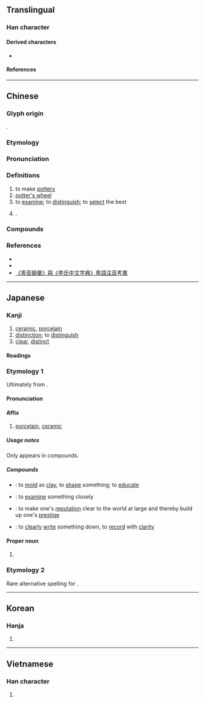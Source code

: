 {{character info}}
==Translingual==

===Han character===
{{Han char|rn=98|rad=瓦|as=09|sn=13|four=11117|canj=MGMVN,XMGMV|ids=⿰垔瓦}}

====Derived characters====
* {{l|mul|[[薽]], [[籈]]}}

====References====
{{Han ref|kx=0750.230|dkj=21557|dj=1158.360|hdz=21427.140|uh=7504}}

----

==Chinese==
{{zh-forms}}

===Glyph origin===
{{Han etym}}
{{Han compound|垔|瓦|ls=psc|c1=p|c2=s}}.

===Etymology===
{{rfe|zh}}

===Pronunciation===
{{zh-pron
|m=zhēn
|m-s=
|c=jan1,zan1
|c_note=zan1 - variant
|c-t=zin1
|g=
|h=pfs=chṳ̂n;gd=zen1
|j=
|mb=céng
|md=ĭng/cĭng
|mn=chin
|mn-t=zing1/zêng1/ing1/êng1
|mn-t_note=zêng1/êng1 - Jieyang
|w=1tsen
|x=
|mc=y
|oc=y
|cat=v,n,pn
}}

===Definitions===
{{zh-hanzi}}

# to make [[pottery]]
# [[potter's wheel]]
# to [[examine]]; to [[distinguish]]; to [[select]] the best
# {{surname|zh}}.
#: {{zh-x|甄 子 丹|Donnie '''Yen''' (Hong Kong actor)|C}}

===Compounds===
{{zh-der|推薦甄選|教師甄試|甄別|甄后|甄奇錄異|甄審|甄才品能|甄拔|甄汰|甄煩就簡|甄用|甄藻|甄訓|甄試|甄選|甄陶|陶甄|二甄|兩甄|左甄|感甄|旌甄|甄事|甄井|甄免|甄冶|甄品|甄土|甄女|甄官井|甄察|甄工|甄序|甄引|甄復|甄心動懼|甄搜|甄擇|甄擢|甄擿|甄收|甄敘|甄昇|甄明|甄晰|甄正|甄沐|甄物|甄甄|甄異|甄神|甄稱|甄紀|甄綜|甄者|甄育|甄舉|甄表|甄被|甄訪|甄論|甄識|甄賞|甄載|甄辨|甄述|甄進|甄部|甄酬|甄采|甄錄|甄錄試|甄陀羅|甄陞|甄顯|甄飭|追甄|采甄|鈞甄|阿甄|雙甄}}

===References===
* {{R:yue:Hanzi}}
* {{R:nan:thcwdq}}
* [http://www.ny.edu.hk/web/cht/hkbc_journal/HKBC_11th%20Journal/17-420.pdf 《粵音韻彙》與《李氏中文字典》粵語注音考異]

----

==Japanese==

===Kanji===
{{ja-kanji|grade=|rs=瓦09}}

# [[ceramic]], [[porcelain]]
# [[distinction]]; to [[distinguish]]
# [[clear]], [[distinct]]

====Readings====
{{ja-readings
|goon=けん, しん
|kanon=けん, しん
|kun=すえ-<すゑ-
}}

===Etymology 1===
{{ja-kanjitab|yomi=o|けん}}

Ultimately from {{der|ja|ltc|sort=けん|-}} {{ltc-l|甄}}.

====Pronunciation====
{{ja-pron|けん}}

====Affix====
{{ja-pos|affix|けん}}

# [[porcelain]], [[ceramic]]

=====Usage notes=====
Only appears in compounds.

=====Compounds=====
{{der-top|Compounds}}
* {{ja-r|甄陶|けんとう}}: to [[mold]] as [[clay]], to [[shape]] something; to [[educate]]
* {{ja-r|甄別|けんべつ}}: to [[examine]] something closely
* {{ja-r|甄揚|けんよう}}: to make one's [[reputation]] clear to the world at large and thereby build up one's [[prestige]]
* {{ja-r|甄録|けんろく}}: to [[clearly]] [[write]] something down, to [[record]] with [[clarity]]
{{der-bottom}}

====Proper noun====
{{ja-pos|proper|けん}}

# {{surname|ja|sort=けん|A=a}}

===Etymology 2===
{{ja-kanjitab|yomi=k|すえ}}

Rare alternative spelling for {{m|ja|陶|tr=sue}}.
{{ja-see|陶}}

----

==Korean==

===Hanja===
{{ko-hanja|hangeul=[[견]], [[진]]|eumhun=|rv=gyeon, jin|mr=kyŏn, chin|y=kyen, cin}}

# {{rfdef|ko|sort=瓦09}}

----

==Vietnamese==

===Han character===
{{vi-readings|reading=chân, nhân|rs=瓦09}}

# {{rfdef|vi|sort=瓦09}}
